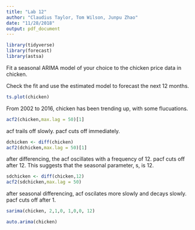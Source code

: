 ---
title: "Lab 12"
author: "Claudius Taylor, Tom Wilson, Junpu Zhao"
date: "11/28/2018"
output: pdf_document
---

```{r message=FALSE}
library(tidyverse)
library(forecast)
library(astsa)
```

Fit a seasonal ARIMA model of your choice to the chicken price data in chicken. 

Check the fit and use the estimated model to forecast the next 12 months.

```{r}
ts.plot(chicken)
```
From 2002 to 2016, chicken has been trending up, with some flucuations.

```{r}
acf2(chicken,max.lag = 50)[1]
```
acf trails off slowly. pacf cuts off immediately.

```{r}
dchicken <- diff(chicken)
acf2(dchicken,max.lag = 50)[1]
```

after differencing, the acf oscillates with a frequency of 12. pacf cuts off after 12.
This suggests that the seasonal parameter, s, is 12.
```{r}
sdchicken <- diff(chicken,12)
acf2(sdchicken,max.lag = 50)
```
after seasonal differencing, acf oscilates more slowly and decays slowly.
pacf cuts off after 1.

```{R}
sarima(chicken, 2,1,0, 1,0,0, 12)
```


```{R}
auto.arima(chicken)
```